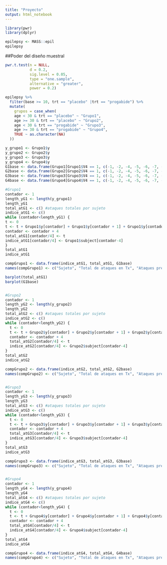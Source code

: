 ```yaml
---
title: "Proyecto"
output: html_notebook
---
```


```r
library(pwr)
library(dplyr)
```

```r
epilepsy <- MASS::epil
epilepsy
```

##Poder del diseño muestral
```r
pwr.t.test(n = NULL,
           d = 0.2,
           sig.level = 0.05,
           type = "one.sample",
           alternative = "greater",
           power = 0.2)
```

```r
epilepsy %>% 
  filter(base >= 10, trt == "placebo" |trt == "progabide") %>% 
  mutate(
    grupos = case_when(
    age < 30 & trt == "placebo" ~ "Grupo1",
    age >= 30 & trt == "placebo" ~ "Grupo2",
    age < 30 & trt == "progabide" ~ "Grupo3",
    age >= 30 & trt == "progabide" ~ "Grupo4", 
    TRUE ~ as.character(NA)
  ))
```

```r

y_grupo1 <- Grupo1$y
y_grupo2 <- Grupo2$y
y_grupo3 <- Grupo3$y
y_grupo4 <- Grupo4$y
G1base <- data.frame(Grupo1[Grupo1$V4 == 1, c(-1, -2, -4, -5, -6, -7, -8, -9)])
G2base <- data.frame(Grupo2[Grupo2$V4 == 1, c(-1, -2, -4, -5, -6, -7, -8, -9)])
G3base <- data.frame(Grupo3[Grupo3$V4 == 1, c(-1, -2, -4, -5, -6, -7, -8, -9)])
G4base <- data.frame(Grupo4[Grupo4$V4 == 1, c(-1, -2, -4, -5, -6, -7, -8, -9)])

#Grupo1
contador <- 1
length_yG1 <- length(y_grupo1)
length_yG1
total_atG1 <- c() #ataques totales por sujeto
indice_atG1 <- c()
while (contador<length_yG1) {
t <- 0
t <- t + Grupo1$y[contador] + Grupo1$y[contador + 1] + Grupo1$y[contador + 2] + Grupo1$y[contador + 3]
contador <- contador + 4   
total_atG1[contador/4] <- t
indice_atG1[contador/4] <- Grupo1$subject[contador-4]
}
total_atG1
indice_atG1

compGrupo1 <- data.frame(indice_atG1, total_atG1, G1base)
names(compGrupo1) <- c("Sujeto", "Total de ataques en Tx", "Ataques previos")

barplot(total_atG1)
barplot(G1base)


#Grupo2
contador <- 1
length_yG2 <- length(y_grupo2)
length_yG2
total_atG2 <- c() #ataques totales por sujeto
indice_atG2 <- c()
while (contador<length_yG2) {
  t <- 0
  t <- t + Grupo2$y[contador] + Grupo2$y[contador + 1] + Grupo2$y[contador + 2] + Grupo2$y[contador + 3]
  contador <- contador + 4   
  total_atG2[contador/4] <- t
  indice_atG2[contador/4] <- Grupo2$subject[contador-4]
}
total_atG2
indice_atG2

compGrupo2 <- data.frame(indice_atG2, total_atG2, G2base)
names(compGrupo2) <- c("Sujeto", "Total de ataques en Tx", "Ataques previos")


#Grupo3
contador <- 1
length_yG3 <- length(y_grupo3)
length_yG3
total_atG3 <- c() #ataques totales por sujeto
indice_atG3 <- c()
while (contador<length_yG3) {
  t <- 0
  t <- t + Grupo3$y[contador] + Grupo3$y[contador + 1] + Grupo3$y[contador + 2] + Grupo3$y[contador + 3]
  contador <- contador + 4   
  total_atG3[contador/4] <- t
  indice_atG3[contador/4] <- Grupo3$subject[contador-4]
}
total_atG3
indice_atG3

compGrupo3 <- data.frame(indice_atG3, total_atG3, G3base)
names(compGrupo3) <- c("Sujeto", "Total de ataques en Tx", "Ataques previos")


#Grupo4
contador <- 1
length_yG4 <- length(y_grupo4)
length_yG4
total_atG4 <- c() #ataques totales por sujeto
indice_atG4 <- c()
while (contador<length_yG4) {
  t <- 0
  t <- t + Grupo4$y[contador] + Grupo4$y[contador + 1] + Grupo4$y[contador + 2] + Grupo4$y[contador + 3]
  contador <- contador + 4   
  total_atG4[contador/4] <- t
  indice_atG4[contador/4] <- Grupo4$subject[contador-4]
}
total_atG4
indice_atG4

compGrupo4 <- data.frame(indice_atG4, total_atG4, G4base)
names(compGrupo4) <- c("Sujeto", "Total de ataques en Tx", "Ataques previos")



```

